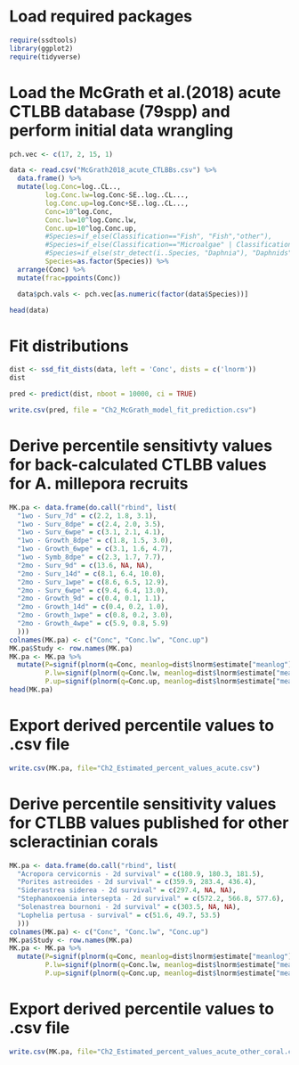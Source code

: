 

# Load required packages
```{r}
require(ssdtools)
library(ggplot2)
require(tidyverse)
```

# Load the McGrath et al.(2018) acute CTLBB database (79spp) and perform initial data wrangling
```{r}
pch.vec <- c(17, 2, 15, 1)

data <- read.csv("McGrath2018_acute_CTLBBs.csv") %>%
  data.frame() %>%
  mutate(log.Conc=log..CL.., 
         log.Conc.lw=log.Conc-SE..log..CL...,
         log.Conc.up=log.Conc+SE..log..CL...,         
         Conc=10^log.Conc,
         Conc.lw=10^log.Conc.lw,
         Conc.up=10^log.Conc.up,
         #Species=if_else(Classification=="Fish", "Fish","other"),
         #Species=if_else(Classification=="Microalgae" | Classification=="Aquatic plant" | Classification=="Phytoplankton", "Algae", Species),
         #Species=if_else(str_detect(ï..Species, "Daphnia"), "Daphnids", Species),
         Species=as.factor(Species)) %>%
  arrange(Conc) %>%
  mutate(frac=ppoints(Conc))

  data$pch.vals <- pch.vec[as.numeric(factor(data$Species))]

head(data)
```

# Fit distributions
```{r}
dist <- ssd_fit_dists(data, left = 'Conc', dists = c('lnorm'))
dist
```

```{r}
pred <- predict(dist, nboot = 10000, ci = TRUE)
```

```{r}
write.csv(pred, file = "Ch2_McGrath_model_fit_prediction.csv")
```



# Derive percentile sensitivty values for back-calculated CTLBB values for A. millepora recruits
```{r}
MK.pa <- data.frame(do.call("rbind", list(
  "1wo - Surv_7d" = c(2.2, 1.8, 3.1),
  "1wo - Surv_8dpe" = c(2.4, 2.0, 3.5),
  "1wo - Surv_6wpe" = c(3.1, 2.1, 4.1),
  "1wo - Growth_8dpe" = c(1.8, 1.5, 3.0),
  "1wo - Growth_6wpe" = c(3.1, 1.6, 4.7),
  "1wo - Symb_8dpe" = c(2.3, 1.7, 7.7),
  "2mo - Surv_9d" = c(13.6, NA, NA),
  "2mo - Surv_14d" = c(8.1, 6.4, 10.0),
  "2mo - Surv_1wpe" = c(8.6, 6.5, 12.9), 
  "2mo - Surv_6wpe" = c(9.4, 6.4, 13.0),
  "2mo - Growth_9d" = c(0.4, 0.1, 1.1),
  "2mo - Growth_14d" = c(0.4, 0.2, 1.0),
  "2mo - Growth_1wpe" = c(0.8, 0.2, 3.0),
  "2mo - Growth_4wpe" = c(5.9, 0.8, 5.9)
  )))
colnames(MK.pa) <- c("Conc", "Conc.lw", "Conc.up")
MK.pa$Study <- row.names(MK.pa)
MK.pa <- MK.pa %>%
  mutate(P=signif(plnorm(q=Conc, meanlog=dist$lnorm$estimate["meanlog"], sdlog=dist$lnorm$estimate["sdlog"]) * 100, 2),
         P.lw=signif(plnorm(q=Conc.lw, meanlog=dist$lnorm$estimate["meanlog"], sdlog=dist$lnorm$estimate["sdlog"]) * 100, 2),
         P.up=signif(plnorm(q=Conc.up, meanlog=dist$lnorm$estimate["meanlog"], sdlog=dist$lnorm$estimate["sdlog"]) * 100, 2))
head(MK.pa)
```


# Export derived percentile values to .csv file
```{r}
write.csv(MK.pa, file="Ch2_Estimated_percent_values_acute.csv")
```


# Derive percentile sensitivity values for CTLBB values published for other scleractinian corals
```{r}
MK.pa <- data.frame(do.call("rbind", list(
  "Acropora cervicornis - 2d survival" = c(180.9, 180.3, 181.5),
  "Porites astreoides - 2d survival" = c(359.9, 283.4, 436.4),
  "Siderastrea siderea - 2d survival" = c(297.4, NA, NA),
  "Stephanoxoenia intersepta - 2d survival" = c(572.2, 566.8, 577.6),
  "Solenastrea bournoni - 2d survival" = c(303.5, NA, NA),
  "Lophelia pertusa - survival" = c(51.6, 49.7, 53.5)
  )))
colnames(MK.pa) <- c("Conc", "Conc.lw", "Conc.up")
MK.pa$Study <- row.names(MK.pa)
MK.pa <- MK.pa %>%
  mutate(P=signif(plnorm(q=Conc, meanlog=dist$lnorm$estimate["meanlog"], sdlog=dist$lnorm$estimate["sdlog"]) * 100, 2),
         P.lw=signif(plnorm(q=Conc.lw, meanlog=dist$lnorm$estimate["meanlog"], sdlog=dist$lnorm$estimate["sdlog"]) * 100, 2),
         P.up=signif(plnorm(q=Conc.up, meanlog=dist$lnorm$estimate["meanlog"], sdlog=dist$lnorm$estimate["sdlog"]) * 100, 2))
```


# Export derived percentile values to .csv file
```{r}
write.csv(MK.pa, file="Ch2_Estimated_percent_values_acute_other_coral.csv")
```




